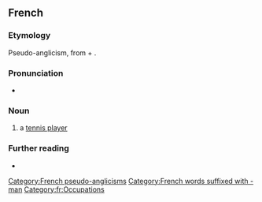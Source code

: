 ==French==

===Etymology===
Pseudo-anglicism, from {{der|fr|en|tennis}} + {{m|en|man}}.

===Pronunciation===
* {{fr-IPA|ténismane}}

===Noun===
{{fr-noun|m|tennismen|tennismans|f=tenniswoman}}

# a [[tennis player]]

===Further reading===
* {{R:TLFi}}

[[Category:French pseudo-anglicisms]]
[[Category:French words suffixed with -man]]
[[Category:fr:Occupations]]